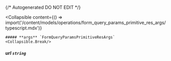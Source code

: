 {/* Autogenerated DO NOT EDIT  */}

<Collapsible
    content={() => import('/content/models/operations/form_query_params_primitive_res_args/typescript.mdx')}
>
    ##### **args** `FormQueryParamsPrimitiveResArgs`
    <Collapsible.Break/>
</Collapsible>

##### **url** `string`

